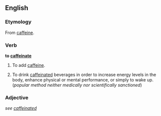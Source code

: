 ==English==

===Etymology===
From [[caffeine]].

===Verb===
'''to [[caffeinate]]'''

# To add [[caffeine]].
# {{slang}} To drink [[caffeinated]] beverages in order to increase energy levels in the body, enhance physical or mental performance, or simply to wake up.  (''popular method neither medically nor scientifically sanctioned'')

===Adjective===
''see [[caffeinated]]''